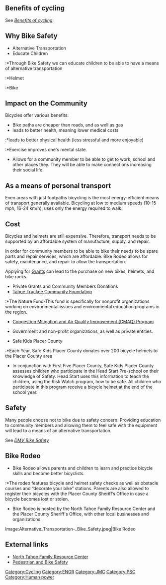 ==Benefits of cycling==
See ''[[Benefits of cycling]]''.


==Why Bike Safety== 

*Alternative Transportation
*Educate Children
:*Through Bike Safety we can educate children to be able to have a means of alternative transportation 
:*Helmet
:*Bike

==Impact on the Community==

Bicycles offer various  benefits:
*Bike paths are cheaper than roads, and as well as gas
*leads to better health, meaning lower medical costs 
:*leads to better physical health (less stressful and more enjoyable)
:*Exercise improves one's mental state.
*Allows for a community member to be able to get to work, school and other places they. They will be able to make connections increasing their social life.


==As a means of personal transport==
Even areas with just footpaths bicycling is the most energy-efficient means of transport generally available.  Bicycling at low to medium speeds (10-15 mph, 16-24 km/h), uses only the energy required to walk.


==Cost==
Bicycles and helmets are still expensive. Therefore, transport needs to be supported by an affordable system of manufacture, supply, and repair.

In order for community members to be able to bike their needs to be spare parts and repair services, which are
affordable. Bike Rodeo allows for safety, maintenance, and repair to allow the transportation. 


Applying for [http://www.appropedia.org/Grant_and_proposal_writing_tips Grants] can lead to the purchase on new bikes, helmets, and bike racks

*Private Grants and Community Members Donations
*[http://www.ttcf.net/grants/ Tahoe Truckee Community Foundation]
 
:*The Nature Fund-This fund is specifically for nonprofit organizations working on environmental issues and environmental education programs in the region. 

*[http://www.fhwa.dot.gov/map21/guidance/guidecmaq.cfm Congestion Mitigation and Air Quality Improvement (CMAQ) Program]

*Government and non-profit organizations, as well as private entities.

*Safe Kids Placer County
:*Each Year, Safe Kids Placer County donates over 200 bicycle helmets to the Placer County area
*In conjunction with First Five Placer County, Safe Kids Placer County assesses children who participate in the Head Start Pre-school on their knowledge of Safety. Head Start uses this information to teach the children, using the Risk Watch program, how to be safe. All children who participate in this program receive a bicycle helmet at the end of the school year.


==Safety==

Many people choose not to bike due to safety concern. Providing education to community members and allowing them to feel safe with the equipment will lead to a means of an alternative transportation. 

See ''[http://www.dmv.ca.gov/about/bicycle.htm DMV Bike Safety]''


==Bike Rodeo==

*Bike Rodeo allows parents and children to learn and practice bicycle skills and become better bicyclists. 
:*The rodeo features bicycle and helmet safety checks as well as obstacle courses and “decorate your bike” stations. Parents are also allowed to register their bicycles with the Placer County Sheriff’s Office in case a bicycle becomes lost or stolen.
*Bike Rodeo is hosted by the North Tahoe Family Resource Center and the Placer County Sheriff's Office, with other local businesses and organizations


<gallery>
Image:Alternative_Transportation-_Bike_Safety.jpeg|Bike Rodeo
</gallery>


== External links ==
* [http://www.northtahoefrc.org North Tahoe Family Resource Center]
* [http://www.safekidssacramento.org/safe-kids-programs/pedbike-safety Pedestrian and Bike Safety]

[[Category:Cycling]]
[[Category:ENGR]]
[[Category:JMC]]
[[Category:PSC]]
[[Category:Human power]]